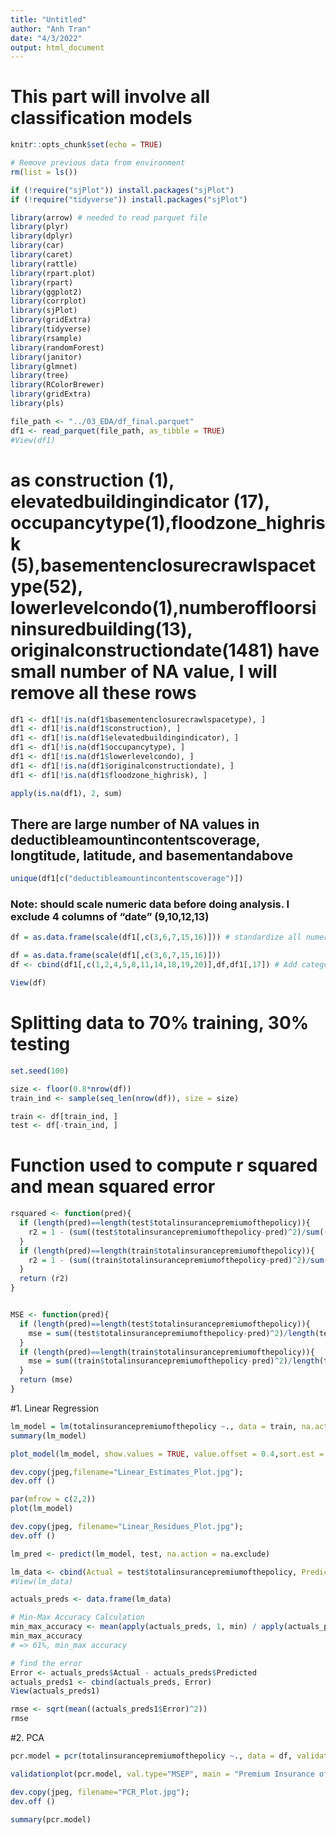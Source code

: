 ```yaml
---
title: "Untitled"
author: "Anh Tran"
date: "4/3/2022"
output: html_document
---
```

# This part will involve all classification models

```r
knitr::opts_chunk$set(echo = TRUE)
```

```r
# Remove previous data from environment
rm(list = ls())
```

```r
if (!require("sjPlot")) install.packages("sjPlot")
if (!require("tidyverse")) install.packages("sjPlot")

library(arrow) # needed to read parquet file
library(plyr)
library(dplyr)
library(car)
library(caret)
library(rattle)
library(rpart.plot)
library(rpart)
library(ggplot2)
library(corrplot)
library(sjPlot)
library(gridExtra)
library(tidyverse)
library(rsample)
library(randomForest)
library(janitor)
library(glmnet)
library(tree)
library(RColorBrewer)
library(gridExtra)
library(pls)
```


```r
file_path <- "../03_EDA/df_final.parquet"
df1 <- read_parquet(file_path, as_tibble = TRUE)
#View(df1)
```

# as construction (1), elevatedbuildingindicator (17), occupancytype(1),floodzone_highrisk (5),basementenclosurecrawlspacetype(52), lowerlevelcondo(1),numberoffloorsininsuredbuilding(13), originalconstructiondate(1481) have small number of NA value, I will remove all these rows

```r
df1 <- df1[!is.na(df1$basementenclosurecrawlspacetype), ]
df1 <- df1[!is.na(df1$construction), ]
df1 <- df1[!is.na(df1$elevatedbuildingindicator), ]
df1 <- df1[!is.na(df1$occupancytype), ]
df1 <- df1[!is.na(df1$lowerlevelcondo), ]
df1 <- df1[!is.na(df1$originalconstructiondate), ]
df1 <- df1[!is.na(df1$floodzone_highrisk), ]

```


```r
apply(is.na(df1), 2, sum)
```
## There are large number of NA values in deductibleamountincontentscoverage, longtitude, latitude, and basementandabove 


```r
unique(df1[c("deductibleamountincontentscoverage")])
```

### Note: should scale numeric data before doing analysis. I exclude 4 columns of "date" (9,10,12,13)

```r
df = as.data.frame(scale(df1[,c(3,6,7,15,16)])) # standardize all numerical variables

df = as.data.frame(scale(df1[,c(3,6,7,15,16)]))
df <- cbind(df1[,c(1,2,4,5,8,11,14,18,19,20)],df,df1[,17]) # Add categorical columns  back in

View(df)
```


# Splitting data to 70% training, 30% testing

```r
set.seed(100)

size <- floor(0.8*nrow(df))
train_ind <- sample(seq_len(nrow(df)), size = size)

train <- df[train_ind, ]
test <- df[-train_ind, ]
```

# Function used to compute r squared and mean squared error

```r
rsquared <- function(pred){
  if (length(pred)==length(test$totalinsurancepremiumofthepolicy)){
    r2 = 1 - (sum((test$totalinsurancepremiumofthepolicy-pred)^2)/sum((test$totalinsurancepremiumofthepolicy-mean(test$totalinsurancepremiumofthepolicy))^2))
  }
  if (length(pred)==length(train$totalinsurancepremiumofthepolicy)){
    r2 = 1 - (sum((train$totalinsurancepremiumofthepolicy-pred)^2)/sum((train$totalinsurancepremiumofthepolicy-mean(train$totalinsurancepremiumofthepolicy))^2))
  }
  return (r2)
}


MSE <- function(pred){
  if (length(pred)==length(test$totalinsurancepremiumofthepolicy)){
    mse = sum((test$totalinsurancepremiumofthepolicy-pred)^2)/length(test$totalinsurancepremiumofthepolicy)
  }
  if (length(pred)==length(train$totalinsurancepremiumofthepolicy)){
    mse = sum((train$totalinsurancepremiumofthepolicy-pred)^2)/length(train$totalinsurancepremiumofthepolicy)
  }
  return (mse)
}
```

#1. Linear Regression

```r

lm_model = lm(totalinsurancepremiumofthepolicy ~., data = train, na.action = na.exclude)
summary(lm_model)
```


```r
plot_model(lm_model, show.values = TRUE, value.offset = 0.4,sort.est = TRUE, title = "Estimates of Linear Regression")

dev.copy(jpeg,filename="Linear_Estimates_Plot.jpg");
dev.off ()
```

```r
par(mfrow = c(2,2))
plot(lm_model)

dev.copy(jpeg, filename="Linear_Residues_Plot.jpg");
dev.off ()
```


```r
lm_pred <- predict(lm_model, test, na.action = na.exclude)

```


```r
lm_data <- cbind(Actual = test$totalinsurancepremiumofthepolicy, Predicted = lm_pred)
#View(lm_data)
```

```r
actuals_preds <- data.frame(lm_data)

# Min-Max Accuracy Calculation
min_max_accuracy <- mean(apply(actuals_preds, 1, min) / apply(actuals_preds, 1, max))  
min_max_accuracy
# => 61%, min_max accuracy

```

```r
# find the error
Error <- actuals_preds$Actual - actuals_preds$Predicted
actuals_preds1 <- cbind(actuals_preds, Error)
View(actuals_preds1)

rmse <- sqrt(mean((actuals_preds1$Error)^2))
rmse
```

#2. PCA

```r

pcr.model = pcr(totalinsurancepremiumofthepolicy ~., data = df, validation = "CV", )

```


```r
validationplot(pcr.model, val.type="MSEP", main = "Premium Insurance of Policy", ylab = "Mean Squared Error")

dev.copy(jpeg, filename="PCR_Plot.jpg");
dev.off ()

```


```r
summary(pcr.model)
```












